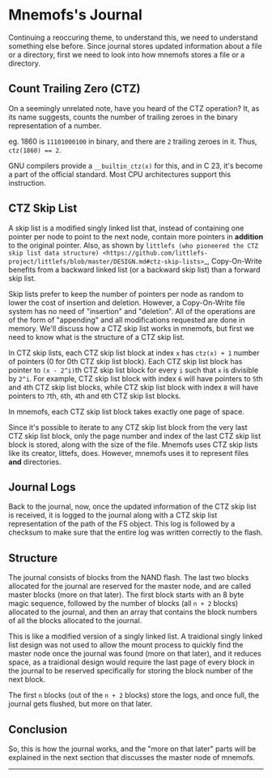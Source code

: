 

# Mnemofs's Journal

Continuing a reoccuring theme, to understand this, we need to understand something else before. Since journal stores updated information about a file or a directory, first we need to look into how mnemofs stores a file or a directory.

## Count Trailing Zero (CTZ)

On a seemingly unrelated note, have you heard of the CTZ operation? It, as its name suggests, counts the number of trailing zeroes in the binary representation of a number.

eg. 1860 is ``11101000100`` in binary, and there are ``2`` trailing zeroes in it. Thus, ``ctz(1860) == 2``.

GNU compilers provide a ``__builtin_ctz(x)`` for this, and in C 23, it's become a part of the official standard. Most CPU architectures support this instruction.

## CTZ Skip List

A skip list is a modified singly linked list that, instead of containing one pointer per node to point to the next node, contain more pointers in **addition** to the original pointer. Also, as shown by ``littlefs (who pioneered the CTZ skip list data structure) <https://github.com/littlefs-project/littlefs/blob/master/DESIGN.md#ctz-skip-lists>``_, Copy-On-Write benefits from a backward linked list (or a backward skip list) than a forward skip list.

Skip lists prefer to keep the number of pointers per node as random to lower the cost of insertion and deletion. However, a Copy-On-Write file system has no need of "insertion" and "deletion". All of the operations are of the form of "appending" and all modifications requested are done in memory. We'll discuss how a CTZ skip list works in mnemofs, but first we need to know what is the structure of a CTZ skip list.

In CTZ skip lists, each CTZ skip list block at index ``x`` has ``ctz(x) + 1`` number of pointers (0 for 0th CTZ skip list block). Each CTZ skip list block has pointer to ``(x - 2^i)``th CTZ skip list block for every ``i`` such that ``x`` is divisible by ``2^i``. For example, CTZ skip list block with index ``6`` will have pointers to ``5``th and ``4``th CTZ skip list blocks, while CTZ skip list block with index ``8`` will have pointers to ``7``th, ``6``th, ``4``th and ``0``th CTZ skip list blocks.

In mnemofs, each CTZ skip list block takes exactly one page of space.

Since it's possible to iterate to any CTZ skip list block from the very last CTZ skip list block, only the page number and index of the last CTZ skip list block is stored, along with the size of the file. Mnemofs uses CTZ skip lists like its creator, littefs, does. However, mnemofs uses it to represent files **and** directories.

## Journal Logs

Back to the journal, now, once the updated information of the CTZ skip list is received, it is logged to the journal along with a CTZ skip list representation of the path of the FS object. This log is followed by a checksum to make sure that the entire log was written correctly to the flash.

## Structure

The journal consists of blocks from the NAND flash. The last two blocks allocated for the journal are reserved for the master node, and are called master blocks (more on that later). The first block starts with an 8 byte magic sequence, followed by the number of blocks (all ``n + 2`` blocks) allocated to the journal, and then an array that contains the block numbers of all the blocks allocated to the journal.

This is like a modified version of a singly linked list. A traidional singly linked list design was not used to allow the mount process to quickly find the master node once the journal was found (more on that later), and it reduces space, as a traidional design would require the last page of every block in the journal to be reserved specifically for storing the block number of the next block.

The first ``n`` blocks (out of the ``n + 2`` blocks) store the logs, and once full, the journal gets flushed, but more on that later.

## Conclusion

So, this is how the journal works, and the "more on that later" parts will be explained in the next section that discusses the master node of mnemofs.

---

<Cards>
<Card icon="❰&emsp;" title="Mnemofs LRU Cache" href={prev} />
<Card icon="❱&emsp;" title="Mnemofs Master Node" href={next} />
</Cards>
<br/>
<Card icon="⌂&emsp;" title="Home" href={home} />